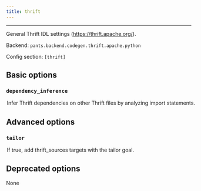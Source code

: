 ```yaml
---
title: thrift
---
```



---

General Thrift IDL settings (https://thrift.apache.org/).

Backend: <span className="color--primary">`pants.backend.codegen.thrift.apache.python`</span>

Config section: <span className="color--primary">`[thrift]`</span>

<span className={styles.options}>

## Basic options

### `dependency_inference`

<Option
  cli_repr={`--[no-]thrift-dependency-inference`}
  env_repr='PANTS_THRIFT_DEPENDENCY_INFERENCE'
  default_repr={`True`}
>

Infer Thrift dependencies on other Thrift files by analyzing import statements.

</Option>

## Advanced options

### `tailor`

<Option
  cli_repr={`--[no-]thrift-tailor`}
  env_repr='PANTS_THRIFT_TAILOR'
  default_repr={`True`}
>

If true, add `thrift_sources` targets with the `tailor` goal.

</Option>

## Deprecated options

None

</span>